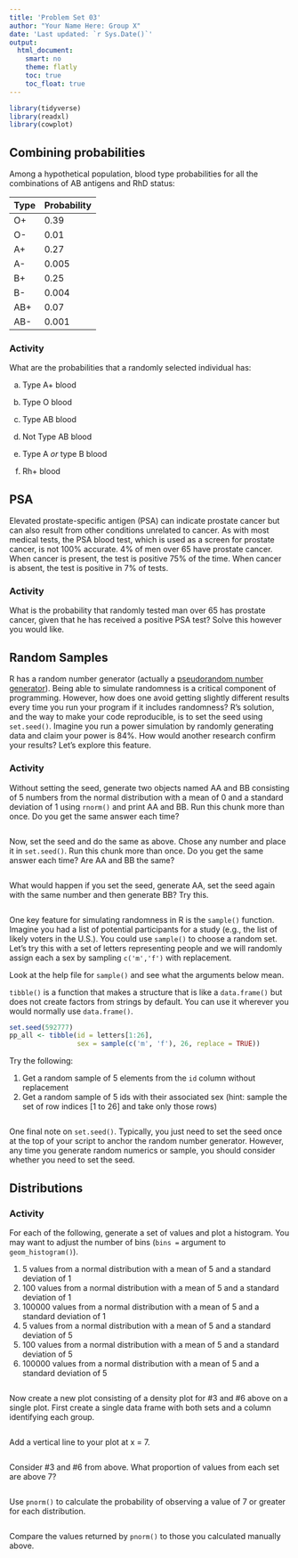 ```yaml
---
title: 'Problem Set 03'
author: "Your Name Here: Group X"
date: 'Last updated: `r Sys.Date()`'
output:
  html_document:
    smart: no
    theme: flatly
    toc: true
    toc_float: true
---
```


```r
library(tidyverse)
library(readxl)
library(cowplot)
```

## Combining probabilities

Among a hypothetical population, blood type probabilities for all the combinations of AB antigens and RhD status:

|Type |Probability|
|-----|-----------|
| O+  |     0.39  |
| O-  |     0.01  |
| A+  |     0.27  |
| A-  |     0.005 |
| B+  |     0.25  |
| B-  |     0.004 |
| AB+ |     0.07  |
| AB- |     0.001 |

### Activity

What are the probabilities that a randomly selected individual has:

a. Type A+ blood

> 

b. Type O blood

> 

c. Type AB blood

> 

d. Not Type AB blood

> 

e. Type A *or* type B blood

> 

f. Rh+ blood

> 

## PSA

Elevated prostate-specific antigen (PSA) can indicate prostate cancer but can also result from other conditions unrelated to cancer. As with most medical tests, the PSA blood test, which is used as a screen for prostate cancer, is not 100% accurate. 4% of men over 65 have prostate cancer. When cancer is present, the test is positive 75% of the time. When cancer is absent, the test is positive in 7% of tests.

### Activity

What is the probability that randomly tested man over 65 has prostate cancer, given that he has received a positive PSA test? Solve this however you would like.



## Random Samples

R has a random number generator (actually a [pseudorandom number generator](https://en.wikipedia.org/wiki/Pseudorandom_number_generator)). Being able to simulate randomness is a critical component of programming. However, how does one avoid getting slightly different results every time you run your program if it includes randomness? R's solution, and the way to make your code reproducible, is to set the seed using `set.seed()`. Imagine you run a power simulation by randomly generating data and claim your power is 84%. How would another research confirm your results? Let's explore this feature.

### Activity

Without setting the seed, generate two objects named AA and BB consisting of 5 numbers from the normal distribution with a mean of 0 and a standard deviation of 1 using  `rnorm()` and print AA and BB. Run this chunk more than once. Do you get the same answer each time? 

```r

```

> 

Now, set the seed and do the same as above. Chose any number and place it in `set.seed()`. Run this chunk more than once. Do you get the same answer each time? Are AA and BB the same?

```r

```

> 

What would happen if you set the seed, generate AA, set the seed again with the same number and then generate BB? Try this.


```r

```

> 

One key feature for simulating randomness in R is the `sample()` function. Imagine you had a list of potential participants for a study (e.g., the list of likely voters in the U.S.). You could use `sample()` to choose a random set. Let's try this with a set of letters representing people and we will randomly assign each a sex by sampling `c('m','f')` with replacement.

Look at the help file for `sample()` and see what the arguments below mean.

`tibble()` is a function that makes a structure that is like a `data.frame()` but does not create factors from strings by default. You can use it wherever you would normally use `data.frame()`.

```r
set.seed(592777)
pp_all <- tibble(id = letters[1:26],
                 sex = sample(c('m', 'f'), 26, replace = TRUE))

```

Try the following:

1. Get a random sample of 5 elements from the `id` column without replacement
2. Get a random sample of 5 ids with their associated sex (hint: sample the set of row indices [1 to 26] and take only those rows)

  
```r

```

One final note on `set.seed()`. Typically, you just need to set the seed once at the top of your script to anchor the random number generator. However, any time you generate random numerics or sample, you should consider whether you need to set the seed.

## Distributions

### Activity

For each of the following, generate a set of values and plot a histogram. You may want to adjust the number of bins (`bins = ` argument to `geom_histogram()`).

1. 5 values from a normal distribution with a mean of 5 and a standard deviation of 1
2. 100 values from a normal distribution with a mean of 5 and a standard deviation of 1
3. 100000 values from a normal distribution with a mean of 5 and a standard deviation of 1
4. 5 values from a normal distribution with a mean of 5 and a standard deviation of 5
5. 100 values from a normal distribution with a mean of 5 and a standard deviation of 5
6. 100000 values from a normal distribution with a mean of 5 and a standard deviation of 5

```r

```

Now create a new plot consisting of a density plot for #3 and #6 above on a single plot. First create a single data frame with both sets and a column identifying each group.

```r

```

Add a vertical line to your plot at x = 7.

```r

```

Consider #3 and #6 from above. What proportion of values from each set are above 7?

```r

```

Use `pnorm()` to calculate the probability of observing a value of 7 or greater for each distribution.

```r

```

Compare the values returned by `pnorm()` to those you calculated manually above.

> 
